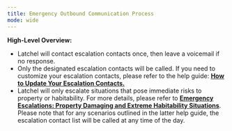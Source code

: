 ---
title: Emergency Outbound Communication Process
mode: wide
---

**High-Level Overview:**

* Latchel will contact escalation contacts once, then leave a voicemail if no response.
* Only the designated escalation contacts will be called. If you need to customize your escalation contacts, please refer to the help guide: **[How to Update Your Escalation Contacts.](/s/topic/0TO5e000000h9wqGAA/How-to-Update-Your-Escalation-Contacts)**
* Latchel will only escalate situations that pose immediate risks to property or habitability. For more details, please refer to **[Emergency Escalations: Property Damaging and Extreme Habitability Situations](/s/topic/0TO5e000000h9wqGAA/Emergency-Escalations-Property-Damaging-and-Extreme-Habitability-Situations)**. Please note that for any scenarios outlined in the latter help guide, the escalation contact list will be called at any time of the day.

